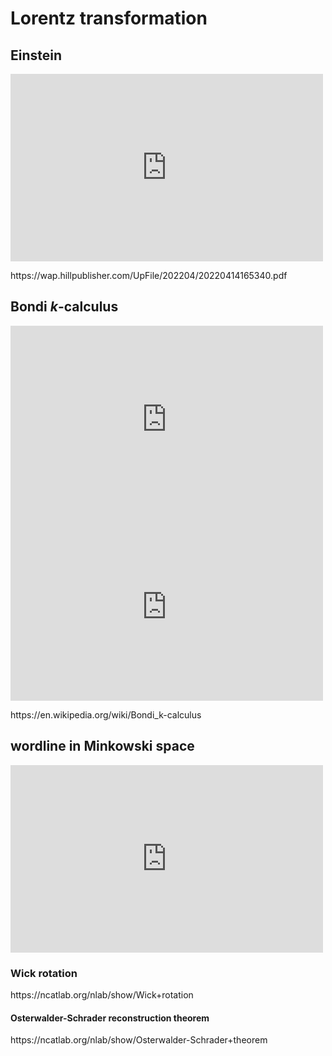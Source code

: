 # Lorentz transformation

## Einstein

::: {show-in="html"}
<iframe width=500 height=300 frameborder="0" allowfullscreen src="https://www.youtube.com/embed/FvqutkaPmas"></iframe>
:::

https://wap.hillpublisher.com/UpFile/202204/20220414165340.pdf

## Bondi $k$-calculus

::: {show-in="html"}
<iframe width=500 height=300 frameborder="0" allowfullscreen src="https://www.youtube.com/embed/Ghql2UNlWYA"></iframe>

<iframe width=500 height=300 frameborder="0" allowfullscreen src="https://www.youtube.com/embed/bZnmF-UKvq0?start=1412"></iframe>
:::

https://en.wikipedia.org/wiki/Bondi_k-calculus

## wordline in Minkowski space

<iframe width=500 height=300 frameborder="0" allowfullscreen src="https://player.bilibili.com/player.html?bvid=BV1sV4y1Y7fX&autoplay=0&t=295"></iframe>

### Wick rotation

https://ncatlab.org/nlab/show/Wick+rotation

#### Osterwalder-Schrader reconstruction theorem

https://ncatlab.org/nlab/show/Osterwalder-Schrader+theorem
